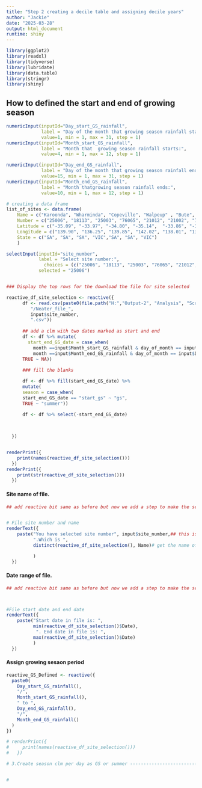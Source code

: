 ```yaml
---
title: "Step 2 creating a decile table and assigning decile years"
author: "Jackie"
date: "2025-03-28"
output: html_document
runtime: shiny
---
```


```r
library(ggplot2)
library(readxl)
library(tidyverse)
library(lubridate)
library(data.table)
library(stringr)
library(shiny)
```

## How to defined the start and end of growing season

```r


numericInput(inputId="Day_start_GS_rainfall",
             label = "Day of the month that growing season rainfall starts:",
             value=1, min = 1, max = 31, step = 1)
numericInput(inputId="Month_start_GS_rainfall",
             label = "Month that  growing season rainfall starts:",
             value=4, min = 1, max = 12, step = 1)


```


```r


numericInput(inputId="Day_end_GS_rainfall",
             label = "Day of the month that growing season rainfall ends:",
             value=15, min = 1, max = 31, step = 1)
numericInput(inputId="Month_end_GS_rainfall",
             label = "Month thatgrowing season rainfall ends:",
             value=10, min = 1, max = 12, step = 1)

```



```r
# creating a data frame
list_of_sites <- data.frame(
    Name = c("Karoonda", "Wharminda", "Copeville", "Walpeup" , "Bute", "Balaklava", "Annuello"), ### add more here when you have the info
    Number = c("25006", "18113", "25003", "76065", "21012", "21002", "76000"),
    Latitude = c("-35.09", "-33.97", "-34.80", "-35.14",  "-33.86", "-34.14", "-34.85"),
    Longitude = c("139.90", "136.25", "139.85", "142.02", "138.01", "138.42", "142.78"),
    State = c("SA", "SA", "SA", "VIC","SA", "SA", "VIC")
    )

selectInput(inputId="site_number", 
            label = "Select site number:",
              choices = (c("25006", "18113", "25003", "76065", "21012", "21002", "76000")), 
            selected = "25006")



```




```r


### Display the top rows for the download the file for site selected

reactive_df_site_selection <- reactive({
      df <- read.csv(paste0(file.path("H:","Output-2", "Analysis", "Scripts", "Jackie", "Downloaded_files"), 
         "/Neater_file_",
         input$site_number, 
         ".csv")) 
     
      ## add a clm with two dates marked as start and end
      df <- df %>% mutate(
        start_end_GS_date = case_when(
          month ==input$Month_start_GS_rainfall & day_of_month == input$Day_start_GS_rainfall ~ "start_gs",
          month ==input$Month_end_GS_rainfall & day_of_month == input$Day_end_GS_rainfall ~ "end_gs",
      TRUE ~ NA))
      
      ### fill the blanks

      df <- df %>% fill(start_end_GS_date) %>%
      mutate(
      season = case_when(
      start_end_GS_date == "start_gs" ~ "gs",
      TRUE ~ "summer"))

      df <- df %>% select(-start_end_GS_date)

  
  
  })


renderPrint({
    print(names(reactive_df_site_selection()))
  })
renderPrint({
    print(str(reactive_df_site_selection()))
  })

```

#### Site name of file.
```r
## add reactive bit same as before but now we add a step to make the selection reactive - so it can be used in other function


# File site number and name
renderText({
    paste("You have selected site number", input$site_number,## this is the reactive call reactive()
          ".Which is ",
          distinct(reactive_df_site_selection(), Name)# get the name of the site user selected

          )
  })

```

#### Date range of file.
```r
## add reactive bit same as before but now we add a step to make the selection reactive - so it can be used in other function



#File start date and end date
renderText({
    paste("Start date in file is: ",
          min(reactive_df_site_selection()$Date),
           ". End date in file is: ",
          max(reactive_df_site_selection()$Date)
          )
  })

```




#### Assign growing sesaon period

```r

reactive_GS_Defined <- reactive({
  paste0(
    Day_start_GS_rainfall(),
    "/",
    Month_start_GS_rainfall(),
    " to ",
    Day_end_GS_rainfall(),
    "/",
    Month_end_GS_rainfall()
  )
})

# renderPrint({
#     print(names(reactive_df_site_selection()))
#   })

# 3.Create season clm per day as GS or summer ---------------------------------------------


#


```




```r


```
